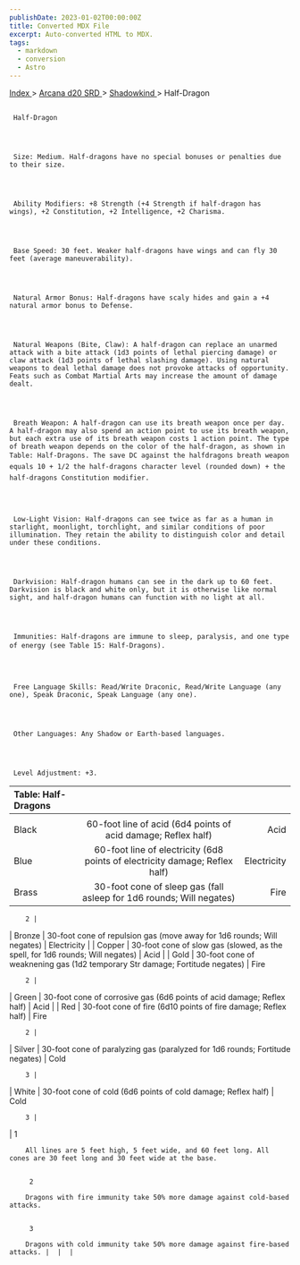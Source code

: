 ```yaml
---
publishDate: 2023-01-02T00:00:00Z
title: Converted MDX File
excerpt: Auto-converted HTML to MDX.
tags:
  - markdown
  - conversion
  - Astro
---
```


[
Index
](-index) >
[
Arcana d20 SRD
](arcana-d20-srd-index) >
[
Shadowkind
](arcana-d20-srd-shadowkind-index) > Half-Dragon

##

     Half-Dragon




     Size: Medium. Half-dragons have no special bonuses or penalties due to their size.




     Ability Modifiers: +8 Strength (+4 Strength if half-dragon has wings), +2 Constitution, +2 Intelligence, +2 Charisma.




     Base Speed: 30 feet. Weaker half-dragons have wings and can fly 30 feet (average maneuverability).




     Natural Armor Bonus: Half-dragons have scaly hides and gain a +4 natural armor bonus to Defense.




     Natural Weapons (Bite, Claw): A half-dragon can replace an unarmed attack with a bite attack (1d3 points of lethal piercing damage) or claw attack (1d3 points of lethal slashing damage). Using natural weapons to deal lethal damage does not provoke attacks of opportunity. Feats such as Combat Martial Arts may increase the amount of damage dealt.




     Breath Weapon: A half-dragon can use its breath weapon once per day. A half-dragon may also spend an action point to use its breath weapon, but each extra use of its breath weapon costs 1 action point. The type of breath weapon depends on the color of the half-dragon, as shown in Table: Half-Dragons. The save DC against the halfdragons breath weapon equals 10 + 1/2 the half-dragons character level (rounded down) + the half-dragons Constitution modifier.




     Low-Light Vision: Half-dragons can see twice as far as a human in starlight, moonlight, torchlight, and similar conditions of poor illumination. They retain the ability to distinguish color and detail under these conditions.




     Darkvision: Half-dragon humans can see in the dark up to 60 feet. Darkvision is black and white only, but it is otherwise like normal sight, and half-dragon humans can function with no light at all.




     Immunities: Half-dragons are immune to sleep, paralysis, and one type of energy (see Table 15: Half-Dragons).




     Free Language Skills: Read/Write Draconic, Read/Write Language (any one), Speak Draconic, Speak Language (any one).




     Other Languages: Any Shadow or Earth-based languages.




     Level Adjustment: +3.

| Table: Half-Dragons |                                                                             |             |
| :------------------ | :-------------------------------------------------------------------------: | ----------: |
|                     |                                                                             |             |
| Black               |        60-foot line of acid (6d4 points of acid damage; Reflex half)        |        Acid |
| Blue                | 60-foot line of electricity (6d8 points of electricity damage; Reflex half) | Electricity |
| Brass               |    30-foot cone of sleep gas (fall asleep for 1d6 rounds; Will negates)     |        Fire |

        2 |

| Bronze | 30-foot cone of repulsion gas (move away for 1d6 rounds; Will negates) | Electricity |
| Copper | 30-foot cone of slow gas (slowed, as the spell, for 1d6 rounds; Will negates) | Acid |
| Gold | 30-foot cone of weaknening gas (1d2 temporary Str damage; Fortitude negates) | Fire

        2 |

| Green | 30-foot cone of corrosive gas (6d6 points of acid damage; Reflex half) | Acid |
| Red | 30-foot cone of fire (6d10 points of fire damage; Reflex half) | Fire

        2 |

| Silver | 30-foot cone of paralyzing gas (paralyzed for 1d6 rounds; Fortitude negates) | Cold

        3 |

| White | 30-foot cone of cold (6d6 points of cold damage; Reflex half) | Cold

        3 |

| 1

        All lines are 5 feet high, 5 feet wide, and 60 feet long. All cones are 30 feet long and 30 feet wide at the base.


         2

        Dragons with fire immunity take 50% more damage against cold-based attacks.


         3

        Dragons with cold immunity take 50% more damage against fire-based attacks. |  |  |
